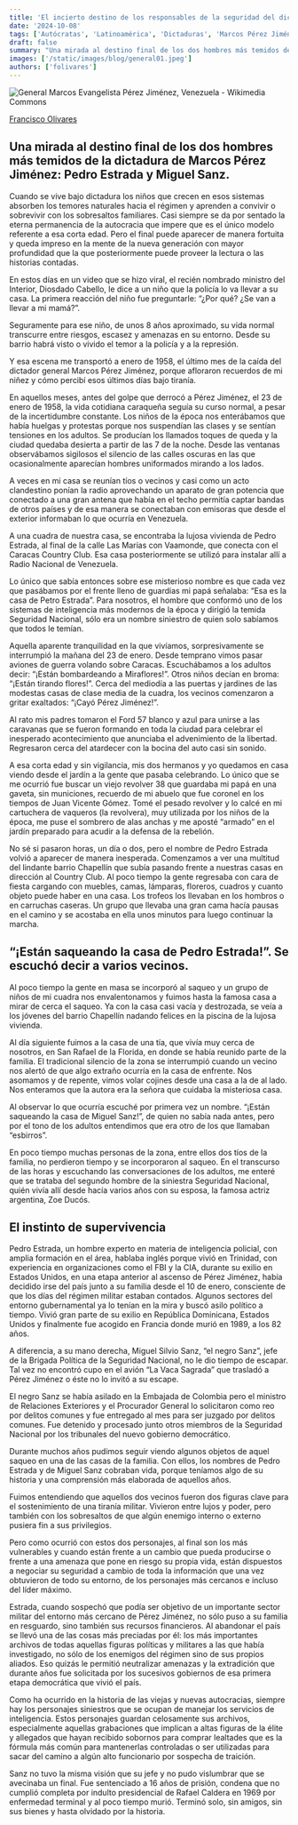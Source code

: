```yaml
---
title: 'El incierto destino de los responsables de la seguridad del dictador'
date: '2024-10-08'
tags: ['Autócratas', 'Latinoamérica', 'Dictaduras', 'Marcos Pérez Jiménez']
draft: false
summary: "Una mirada al destino final de los dos hombres más temidos de la dictadura de Marcos Pérez Jiménez: Pedro Estrada y Miguel Sanz."
images: ['/static/images/blog/general01.jpeg']
authors: ['folivares']
---
```


![General Marcos Evangelista Pérez Jiménez, Venezuela - Wikimedia Commons](/static/images/blog/general01.jpeg)

[Francisco Olivares](https://twitter.com/folivares10)

## Una mirada al destino final de los dos hombres más temidos de la dictadura de Marcos Pérez Jiménez: Pedro Estrada y Miguel Sanz.

Cuando se vive bajo dictadura los niños que crecen en esos sistemas absorben los temores naturales hacia el régimen y aprenden a convivir o sobrevivir con los sobresaltos familiares. Casi siempre se da por sentado la eterna permanencia de la autocracia que impere que es el único modelo referente a esa corta edad. Pero el final puede aparecer de manera fortuita y queda impreso en la mente de la nueva generación con mayor profundidad que la que posteriormente puede proveer la lectura o las historias contadas. 

En estos días en un video que se hizo viral, el recién nombrado ministro del Interior, Diosdado Cabello, le dice a un niño que la policía lo va llevar a su casa. La primera reacción del niño fue preguntarle: “¿Por qué? ¿Se van a llevar a mi mamá?”. 

Seguramente para ese niño, de unos 8 años aproximado, su vida normal transcurre entre riesgos, escasez y amenazas en su entorno. Desde su barrio habrá visto o vivido el temor a la policía y a la represión.

Y esa escena me transportó a enero de 1958, el último mes de la caída del dictador general Marcos Pérez Jiménez, porque afloraron recuerdos de mi niñez y cómo percibí esos últimos días bajo tiranía.  

En aquellos meses, antes del golpe que derrocó a Pérez Jiménez, el 23 de enero de 1958, la vida cotidiana caraqueña seguía su curso normal, a pesar de la incertidumbre constante. Los niños de la época nos enterábamos que había huelgas y protestas porque nos suspendían las clases y se sentían tensiones en los adultos. Se producían los llamados toques de queda y la ciudad quedaba desierta a partir de las 7 de la noche. Desde las ventanas observábamos sigilosos el silencio de las calles oscuras en las que ocasionalmente aparecían hombres uniformados mirando a los lados. 

A veces en mi casa se reunían tíos o vecinos y casi como un acto clandestino ponían la radio aprovechando un aparato de gran potencia que conectado a una gran antena que había en el techo permitía captar bandas de otros países y de esa manera se conectaban con emisoras que desde el exterior informaban lo que ocurría en Venezuela.

A una cuadra de nuestra casa, se encontraba la lujosa vivienda de Pedro Estrada, al final de la calle Las Marías con Vaamonde, que conecta con el Caracas Country Club. Esa casa posteriormente se utilizó para instalar allí a Radio Nacional de Venezuela.

Lo único que sabía entonces sobre ese misterioso nombre es que cada vez que pasábamos por el frente lleno de guardias mi papá señalaba: “Esa es la casa de Petro Estrada”. Para nosotros, el hombre que conformó uno de los sistemas de inteligencia más modernos de la época y dirigió la temida Seguridad Nacional, sólo era un nombre siniestro de quien solo sabíamos que todos le temían. 

Aquella aparente tranquilidad en la que vivíamos, sorpresivamente se interrumpió la mañana del 23 de enero. Desde temprano vimos pasar aviones de guerra volando sobre Caracas. Escuchábamos a los adultos decir: “¡Están bombardeando a Miraflores!”. Otros niños decían en broma: “¡Están tirando flores!”. Cerca del mediodía a las puertas y jardines de las modestas casas de clase media de la cuadra, los vecinos comenzaron a gritar exaltados: “¡Cayó Pérez Jiménez!”.

Al rato mis padres tomaron el Ford 57 blanco y azul para unirse a las caravanas que se fueron formando en toda la ciudad para celebrar el inesperado acontecimiento que anunciaba el advenimiento de la libertad. Regresaron cerca del atardecer con la bocina del auto casi sin sonido.  

A esa corta edad y sin vigilancia, mis dos hermanos y yo quedamos en casa viendo desde el jardín a la gente que pasaba celebrando. Lo único que se me ocurrió fue buscar un viejo revolver 38 que guardaba mi papá en una gaveta, sin municiones, recuerdo de mi abuelo que fue coronel en los tiempos de Juan Vicente Gómez. Tomé el pesado revolver y lo calcé en mi cartuchera de vaqueros (la revolvera), muy utilizada por los niños de la época, me puse el sombrero de alas anchas y me aposté “armado” en el jardín preparado para acudir a la defensa de la rebelión.

No sé si pasaron horas, un día o dos, pero el nombre de Pedro Estrada volvió a aparecer de manera inesperada. Comenzamos a ver una multitud del lindante barrio Chapellín que subía pasando frente a nuestras casas en dirección al Country Club. Al poco tiempo la gente regresaba con cara de fiesta cargando con muebles, camas, lámparas, floreros, cuadros y cuanto objeto puede haber en una casa. Los trofeos los llevaban en los hombros o en carruchas caseras. Un grupo que llevaba una gran cama hacía pausas en el camino y se acostaba en ella unos minutos para luego continuar la marcha. 

## “¡Están saqueando la casa de Pedro Estrada!”. Se escuchó decir a varios vecinos.

Al poco tiempo la gente en masa se incorporó al saqueo y un grupo de niños de mi cuadra nos envalentonamos y fuimos hasta la famosa casa a mirar de cerca el saqueo. Ya con la casa casi vacía y destrozada, se veía a los jóvenes del barrio Chapellín nadando felices en la piscina de la lujosa vivienda.

Al día siguiente fuimos a la casa de una tía, que vivía muy cerca de nosotros, en San Rafael de la Florida, en donde se había reunido parte de la familia. El tradicional silencio de la zona se interrumpió cuando un vecino nos alertó de que algo extraño ocurría en la casa de enfrente. Nos asomamos y de repente, vimos volar cojines desde una casa a la de al lado. Nos enteramos que la autora era la señora que cuidaba la misteriosa casa.  

Al observar lo que ocurría escuché por primera vez un nombre. “¡Están saqueando la casa de Miguel Sanz!”, de quien no sabía nada antes, pero por el tono de los adultos entendimos que era otro de los que llamaban “esbirros”. 

En poco tiempo muchas personas de la zona, entre ellos dos tíos de la familia, no perdieron tiempo y se incorporaron al saqueo. En el transcurso de las horas y escuchando las conversaciones de los adultos, me enteré que se trataba del segundo hombre de la siniestra Seguridad Nacional, quién vivía allí desde hacía varios años con su esposa, la famosa  actriz argentina, Zoe Ducós.  

## El instinto de supervivencia 

Pedro Estrada, un hombre experto en materia de inteligencia policial, con amplia formación en el área, hablaba inglés porque vivió en Trinidad, con experiencia en organizaciones como el FBI y la CIA, durante su exilio en Estados Unidos, en una etapa anterior al ascenso de Pérez Jiménez, había decidido irse del país junto a su familia desde el 10 de enero, consciente de que los días del régimen militar  estaban contados. Algunos sectores del entorno gubernamental ya lo tenían en la mira y buscó asilo político a tiempo. Vivió gran parte de su exilio en República Dominicana, Estados Unidos y finalmente fue acogido en Francia donde murió en 1989, a los 82 años.

A diferencia, a su mano derecha, Miguel Silvio Sanz, “el negro Sanz”, jefe de la Brigada Política de la Seguridad Nacional, no le dio tiempo de escapar. Tal vez no encontró cupo en el avión “La Vaca Sagrada” que trasladó a Pérez Jiménez o éste no lo invitó a su escape. 

El negro Sanz se había asilado en la Embajada de Colombia pero el ministro de Relaciones Exteriores y el Procurador General lo solicitaron como reo por delitos comunes y fue entregado al mes para ser juzgado por delitos comunes. Fue detenido y procesado junto otros miembros de la Seguridad Nacional por los tribunales del nuevo gobierno democrático. 

Durante muchos años pudimos seguir viendo algunos objetos de aquel saqueo en una de las casas de la familia. Con ellos, los nombres de Pedro Estrada y de Miguel Sanz cobraban vida, porque teníamos algo de su historia y una comprensión más elaborada de aquellos años. 

Fuimos entendiendo que aquellos dos vecinos fueron dos figuras clave para el sostenimiento de una tiranía militar. Vivieron entre lujos y poder, pero también con los sobresaltos de que algún enemigo interno o externo pusiera fin a sus privilegios. 

Pero como ocurrió con estos dos personajes, al final son los más vulnerables y  cuando están frente a un cambio que pueda producirse o frente a una amenaza que pone en riesgo su propia vida, están dispuestos a negociar su seguridad a cambio de toda la información que una vez obtuvieron de todo su entorno, de los personajes más cercanos e incluso del líder máximo.

Estrada, cuando sospechó que podía ser objetivo de un importante sector militar del entorno más cercano de Pérez Jiménez, no sólo puso a su familia en resguardo, sino también sus recursos financieros. Al abandonar el país se llevó una de las cosas más preciadas por él: los más importantes archivos de todas aquellas figuras políticas y militares a las que había investigado, no sólo de los enemigos del régimen sino de sus propios aliados. Eso quizás le permitió neutralizar amenazas y la extradición que durante años fue solicitada por los sucesivos gobiernos de esa primera etapa democrática que vivió el país. 

Como ha ocurrido en la historia de las viejas y nuevas autocracias, siempre hay los  personajes siniestros que se ocupan de manejar los servicios de inteligencia. Estos personajes guardan celosamente sus archivos, especialmente aquellas grabaciones que implican a altas figuras de la élite y allegados que hayan recibido sobornos para comprar lealtades que es la fórmula más común para mantenerlas controladas o ser utilizadas para sacar del camino a algún alto funcionario por  sospecha de traición.  

Sanz no tuvo la misma visión que su jefe y no pudo vislumbrar que se avecinaba un final. Fue sentenciado a 16 años de prisión, condena que no cumplió completa por indulto presidencial de Rafael Caldera en 1969 por enfermedad terminal y al poco tiempo murió. Terminó solo, sin amigos, sin sus bienes y hasta olvidado por la historia.